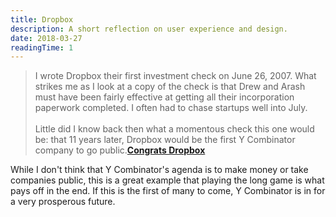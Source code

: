 ```yaml
---
title: Dropbox
description: A short reflection on user experience and design.
date: 2018-03-27
readingTime: 1
---
```


>I wrote Dropbox their first investment check on June 26, 2007. What strikes me as I look at a copy of the check is that Drew and Arash must have been fairly effective at getting all their incorporation paperwork completed. I often had to chase startups well into July.<br /><br />
Little did I know back then what a momentous check this one would be: that 11 years later, Dropbox would be the first Y Combinator company to go public.**<a href="https://blog.ycombinator.com/congratsdropbox/">Congrats Dropbox</a>**

While I don't think that Y Combinator's agenda is to make money or take companies public, this is a great example that playing the long game is what pays off in the end. If this is the first of many to come, Y Combinator is in for a very prosperous future.